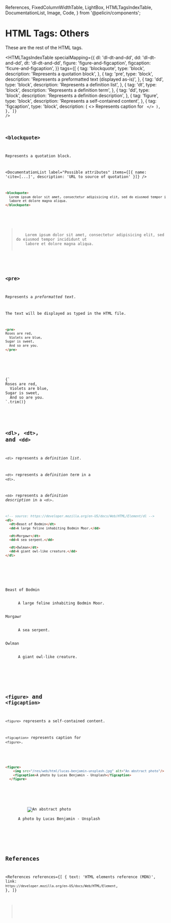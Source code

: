   References,
  FixedColumnWidthTable,
  LightBox,
  HTMLTagsIndexTable,
  DocumentationList,
  Image,
  Code,
} from '@pelicin/components';

<MetadataConfigurer title="HTML Tags: Others" dateCreated="2021-01-31" />

# HTML Tags: Others

These are the rest of the HTML tags.

<HTMLTagsIndexTable
  specialMapping={{
    dl: 'dl-dt-and-dd',
    dd: 'dl-dt-and-dd',
    dt: 'dl-dt-and-dd',
    figure: 'figure-and-figcaption',
    figcaption: 'ficure-and-figcaption',
  }}
  tags={[
    {
      tag: 'blockquote',
      type: 'block',
      description: 'Represents a quotation block',
    },
    {
      tag: 'pre',
      type: 'block',
      description: 'Represents a preformatted text (displayed as-is)',
    },
    {
      tag: 'dd',
      type: 'block',
      description: 'Represents a definition list',
    },
    {
      tag: 'dt',
      type: 'block',
      description: 'Represents a definition term',
    },
    {
      tag: 'dd',
      type: 'block',
      description: 'Represents a definition description',
    },
    {
      tag: 'figure',
      type: 'block',
      description: 'Represents a self-contained content',
    },
    {
      tag: 'figcaption',
      type: 'block',
      description: (
        <>
          Represents caption for <Code str="<figure>" />
        </>
      ),
    },
  ]}
/>

## `<blockquote>`

Represents a quotation block.

<DocumentationList
  label="Possible attributes"
  items={[{ name: 'cite=[...]', description: 'URL to source of quotation' }]}
/>

```html
<blockquote>
  Lorem ipsum dolor sit amet, consectetur adipisicing elit, sed do eiusmod tempor incididunt ut
  labore et dolore magna aliqua.
</blockquote>
```

<LightBox label="Preview">
  <blockquote>
    Lorem ipsum dolor sit amet, consectetur adipisicing elit, sed do eiusmod tempor incididunt ut
    labore et dolore magna aliqua.
  </blockquote>
</LightBox>

## `<pre>`

Represents a <dfn>preformatted text</dfn>.

The text will be displayed as typed in the HTML file.

```html
<pre>
Roses are red,
  Violets are blue,
Sugar is sweet,
  And so are you. 
</pre>
```

<!-- prettier-ignore -->
<LightBox label="Preview">
<pre>{`
Roses are red,
  Violets are blue,
Sugar is sweet,
  And so are you. 
`.trim()}</pre>
</LightBox>

## `<dl>`, `<dt>`, and `<dd>`

`<dl>` represents a <dfn>definition list</dfn>.

`<dt>` represents a <dfn>definition term</dfn> in a `<dl>`.

`<dd>` represents a <dfn>definition description</dfn> in a `<dl>`.

```html
<!-- source: https://developer.mozilla.org/en-US/docs/Web/HTML/Element/dl -->
<dl>
  <dt>Beast of Bodmin</dt>
  <dd>A large feline inhabiting Bodmin Moor.</dd>

  <dt>Morgawr</dt>
  <dd>A sea serpent.</dd>

  <dt>Owlman</dt>
  <dd>A giant owl-like creature.</dd>
</dl>
```

<LightBox label="Preview">
  <dl>
    <dt>Beast of Bodmin</dt>
    <dd>A large feline inhabiting Bodmin Moor.</dd>
    <dt>Morgawr</dt>
    <dd>A sea serpent.</dd>
    <dt>Owlman</dt>
    <dd>A giant owl-like creature.</dd>
  </dl>
</LightBox>

## `<figure>` and `<figcaption>`

`<figure>` represents a self-contained content.

`<figcaption>` represents caption for `<figure>`.

<!-- prettier-ignore -->
```html
<figure>
    <img src="/res/web/html/lucas-benjamin-unsplash.jpg" alt="An abstract photo"/>
    <figcaption>A photo by Lucas Benjamin - Unsplash</figcaption>
  </figure>
```

<LightBox label="Preview">
  <figure>
    <img
      style={{ width: 300 }}
      src="/res/web/html/lucas-benjamin-unsplash.jpg"
      alt="An abstract photo"
    />
    <figcaption>A photo by Lucas Benjamin - Unsplash</figcaption>
  </figure>
</LightBox>

## References

<References
  references={[
    {
      text: 'HTML elements reference (MDN)',
      link: `https://developer.mozilla.org/en-US/docs/Web/HTML/Element`,
    },
  ]}
></References>
